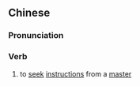 ==Chinese==
{{zh-forms|s=投师}}

===Pronunciation===
{{zh-pron
|m=tóushī
|c=tau4 si1
|cat=v
}}

===Verb===
{{zh-verb}}

# to [[seek]] [[instruction]]s from a [[master]]